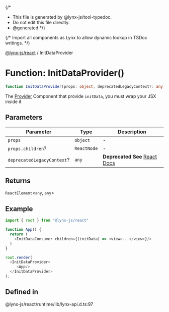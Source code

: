 {/*
* This file is generated by @lynx-js/tool-typedoc.
* Do not edit this file directly.
* @generated
*/}

{/* Import all components as Lynx to allow dynamic lookup in TSDoc writings. */}


[@lynx-js/react](/api/react/index.mdx) / InitDataProvider

# Function: InitDataProvider()

```ts
function InitDataProvider(props: object, deprecatedLegacyContext?: any): ReactElement<any, any>
```

The [Provider](https://react.dev/reference/react/createContext#provider) Component that provide `initData`,
you must wrap your JSX inside it

## Parameters

| Parameter | Type | Description |
| ------ | ------ | ------ |
| `props` | `object` | - |
| `props.children`? | `ReactNode` | - |
| `deprecatedLegacyContext`? | `any` | **Deprecated** **See** [React Docs](https://legacy.reactjs.org/docs/legacy-context.html#referencing-context-in-lifecycle-methods) |

## Returns

`ReactElement`\<`any`, `any`\>

## Example

```ts
import { root } from "@lynx-js/react"

function App() {
  return (
    <InitDataConsumer children={(initData) => <view>...</view>}/>
  )
}

root.render(
  <InitDataProvider>
     <App/>
  </InitDataProvider>
);

```

## Defined in

@lynx-js/react/runtime/lib/lynx-api.d.ts:97
